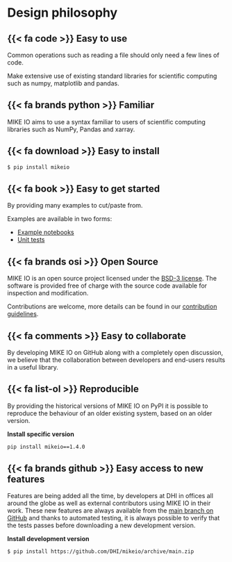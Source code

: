# Design philosophy


## {{< fa code >}} Easy to use

Common operations such as reading a file should only need a few lines of code.

Make extensive use of existing standard libraries for scientific computing such as numpy, matplotlib and pandas.


## {{< fa brands python >}} Familiar

MIKE IO aims to use a syntax familiar to users of scientific computing libraries such as NumPy, Pandas and xarray.

## {{< fa download >}} Easy to install

```bash
$ pip install mikeio
```

## {{< fa book >}} Easy to get started
By providing many examples to cut/paste from.

Examples are available in two forms:

* [Example notebooks](examples/index.qmd)
* [Unit tests](https://github.com/DHI/mikeio/tree/main/tests)


## {{< fa brands osi >}} Open Source​
MIKE IO is an open source project licensed under the [BSD-3 license](license.qmd).
The software is provided free of charge with the source code available for inspection and modification.

Contributions are welcome, more details can be found in our [contribution guidelines](https://github.com/DHI/mikeio/blob/main/CONTRIBUTING.md).

## {{< fa comments >}} Easy to collaborate
By developing MIKE IO on GitHub along with a completely open discussion, we believe that the collaboration between developers and end-users results in a useful library.

## {{< fa list-ol >}} Reproducible
By providing the historical versions of MIKE IO on PyPI it is possible to reproduce the behaviour of an older existing system, based on an older version.

**Install specific version**

```bash
pip install mikeio==1.4.0
```

## {{< fa brands github >}} Easy access to new features
Features are being added all the time, by developers at DHI in offices all around the globe as well as external contributors using MIKE IO in their work.
These new features are always available from the [main branch on GitHub](https://github.com/DHI/mikeio) and thanks to automated testing, it is always possible to verify that the tests passes before downloading a new development version.

**Install development version**

```bash
$ pip install https://github.com/DHI/mikeio/archive/main.zip
```

